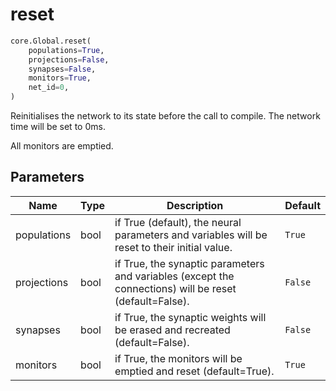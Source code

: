 # reset { #ANNarchy.core.Global.reset }

```python
core.Global.reset(
    populations=True,
    projections=False,
    synapses=False,
    monitors=True,
    net_id=0,
)
```

Reinitialises the network to its state before the call to compile. The network time will be set to 0ms.

All monitors are emptied.

## Parameters {.doc-section .doc-section-parameters}

| Name        | Type   | Description                                                                                            | Default   |
|-------------|--------|--------------------------------------------------------------------------------------------------------|-----------|
| populations | bool   | if True (default), the neural parameters and variables will be reset to their initial value.           | `True`    |
| projections | bool   | if True, the synaptic parameters and variables (except the connections) will be reset (default=False). | `False`   |
| synapses    | bool   | if True, the synaptic weights will be erased and recreated (default=False).                            | `False`   |
| monitors    | bool   | if True, the monitors will be emptied and reset (default=True).                                        | `True`    |